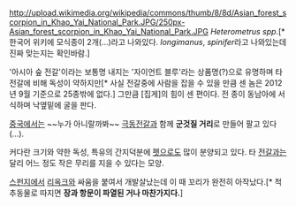 http://upload.wikimedia.org/wikipedia/commons/thumb/8/8d/Asian_forest_scorpion_in_Khao_Yai_National_Park.JPG/250px-Asian_forest_scorpion_in_Khao_Yai_National_Park.JPG
''Heterometrus spp.''[* 한국어 위키에 모식종이 2개(...)라고 나와있다. ''longimanus'', ''spinifer''라고 나와있는데 진짜 맞는지는 확인바람.]

'아시아 숲 전갈'이라는 보통명 내지는 '자이언트 블루'라는 상품명(?)으로 유명하며 타 전갈에 비해 독성이 약하지만[* 사실 전갈중에 사람을 잡을 수 있을 만큼 센 놈은 2012년 9월 기준으로 25종밖에 없다.] 그만큼 [집게]의 힘이 센 편이다. 전 종이 동남아에 서식하며 낙옆밑에 굴을 판다.

[[중국]]에서는 ~~누가 아니랄까봐~~ [[극동전갈]]과 함께 '''군것질 거리'''로 만들어 팔고 있다(...).

커다란 크기와 약한 독성, 특유의 간지덕분에 [[펫]]으로도 많이 분양되고 있다. 타 [[전갈]]과는 달리 어느 정도 작은 무리를 지을 수 있다는 모양.

[[스펀지]]에서 [[리옥크]]와 싸움을 붙여서 개발살났는데 이 때 꼬리가 완전히 아작났다.[* 척추동물로 따지면 '''장과 항문이 파열된 거나 마찬가지다.''']
